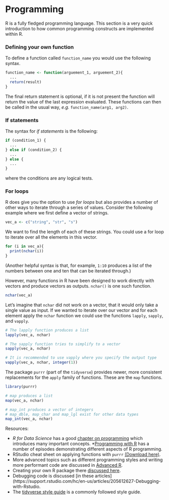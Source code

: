 
# Programming


R is a fully fledged programming language. This section is a very quick introduction to how common programming constructs are implemented within R.

### Defining your own function

To define a function called `function_name` you would use the following syntax.
```{r eval=FALSE}

function_name <- function(arguement_1, arguement_2){
  ...
  return(result)
}

```

The final return statement is optional, if it is not present the function will return the value of the last expression evaluated. These functions can then be called in the usual way, *e.g.* `function_name(arg1, arg2)`.

### If statements

The syntax for *if statements* is the following:
```{r eval=FALSE}

if (condition_1) {
  ...
} else if (condition_2) {
  ...
} else {
  ...
}


```
where the conditions are any logical tests.

### For loops

R does give you the option to use *for loops* but also provides a number of other ways to iterate through a series of values. Consider the following example where we first define a vector of strings.
```{r eval=FALSE}

vec_a <- c("string", "str", "s")

```

We want to find the length of each of these strings. You could use a for loop to iterate over all the elements in this vector.
```{r eval=FALSE}

for (i in vec_a){
  print(nchar(i))
}


```
(Another helpful syntax is that, for example, `1:10` produces a list of the numbers between one and ten that can be iterated through.)

However, many functions in R have been designed to work directly with vectors and produce vectors as outputs. `nchar()` is one such function.

```{r eval=FALSE}
nchar(vec_a)
```

Let's imagine that `nchar` did not work on a vector, that it would only take a single value as input. If we wanted to iterate over our vector and for each element apply the `nchar` function we could use the functions `lapply`, `sapply`, and `vapply`. 
```{r eval=FALSE}

# The lapply function produces a list
lapply(vec_a, nchar)

# The sapply function tries to simplify to a vector
sapply(vec_a, nchar)

# It is recommended to use vapply where you specify the output type
vapply(vec_a, nchar, integer(1))

```

The package `purrr` (part of the `tidyverse`) provides newer, more consistent replacements for the `apply` family of functions. These are the `map` functions.
```{r eval=FALSE}
library(purrr)

# map produces a list
map(vec_a, nchar)

# map_int produces a vector of integers
# map_dble, map_char and map_lgl exist for other data types
map_int(vec_a, nchar)

```


Resources:

* *R for Data Science* has a good [chapter on programming](http://r4ds.had.co.nz/program-intro.html) which introduces many important concepts.
*[Programming with R](https://swcarpentry.github.io/r-novice-inflammation/) has a number of episodes demonstrating different aspects of R programming.
* RStudio cheat sheet on applying functions with `purrr` [(Download here)](https://github.com/rstudio/cheatsheets/raw/master/purrr.pdf).
* More advanced topics such as different programming styles and writing more performant code are discussed in [Advanced R](http://adv-r.had.co.nz/).
* Creating your own R package there [discussed here](http://r-pkgs.had.co.nz/).
* Debugging code is discussed [in these articles](https://support.rstudio.com/hc/en-us/articles/205612627-Debugging-with-Rstudio.
* The [tidyverse style guide](http://style.tidyverse.org/) is a commonly followed style guide.


